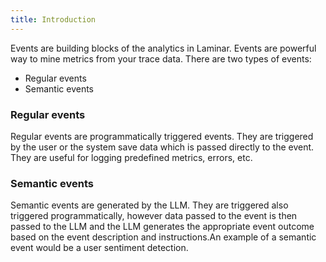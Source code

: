 ```yaml
---
title: Introduction
---
```


Events are building blocks of the analytics in Laminar. Events are powerful way to mine metrics from your trace data. There are two types of events:

- Regular events
- Semantic events

### Regular events

Regular events are programmatically triggered events. They are triggered by the user or the system save data which is passed directly to the event. They are useful for logging predefined metrics, errors, etc.

### Semantic events

Semantic events are generated by the LLM. They are triggered also triggered programmatically, however data passed to the event is then passed to the LLM and the LLM generates the appropriate event outcome based on the event description and instructions.An example of a semantic event would be a user sentiment detection.
